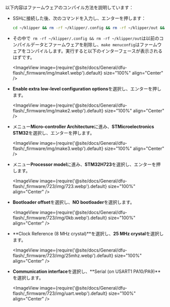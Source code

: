 以下内容はファームウェアのコンパイル方法を説明しています：
* SSHに接続した後、次のコマンドを入力し、エンターを押します：

    ```bash
    cd ~/klipper && rm -rf ~/klipper/.config && rm -rf ~/klipper/out && make menuconfig
    ```

* その中で` rm -rf ~/klipper/.config && rm -rf ~/klipper/out`は以前のコンパイルデータとファームウェアを削除し、`make menuconfig`はファームウェアをコンパイルします。実行すると以下のインターフェースが表示されるはずです。

    <ImageView image={require('@site/docs/General/dfu-flash/_firmware/img/make1.webp').default} size="100%" align="Center" />

* **Enable extra low-level configuration options**を選択し、エンターを押します。

    <ImageView image={require('@site/docs/General/dfu-flash/_firmware/img/make2.webp').default} size="100%" align="Center" />

* メニュー**Micro-controller Architecture**に進み、**STMicroelectronics STM32**を選択し、エンターを押します。

    <ImageView image={require('@site/docs/General/dfu-flash/_firmware/img/make3.webp').default} size="100%" align="Center" />

* メニュー**Processor model**に進み、**STM32H723**を選択し、エンターを押します。

    <ImageView image={require('@site/docs/General/dfu-flash/_firmware/723/img/723.webp').default} size="100%" align="Center" />

* **Bootloader offset**を選択し、**NO bootloader**を選択します。

    <ImageView image={require('@site/docs/General/dfu-flash/_firmware/723/img/0kb.webp').default} size="100%" align="Center" />

* **Clock Reference (8 MHz crystal)**を選択し、**25 MHz crystal**を選択します。

    <ImageView image={require('@site/docs/General/dfu-flash/_firmware/723/img/25mhz.webp').default} size="100%" align="Center" />

* **Communication interface**を選択し、**Serial (on USART1 PA10/PA9)**を選択します。

    <ImageView image={require('@site/docs/General/dfu-flash/_firmware/723/img/uart.webp').default} size="100%" align="Center" />